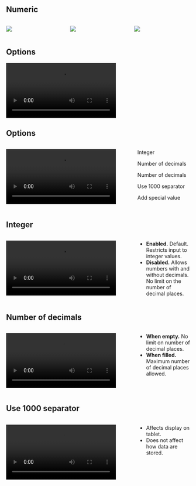 ## Numeric {.t3}

:::: {.columns}

::: {.column width="33%"}
![](assets/numeric/numeric_papi_example_1.png){fig-align="center"}
:::

::: {.column width="33%" .fragment}
![](assets/numeric/numeric_papi_example_2.png){fig-align="center"}
:::

::: {.column width="33%" .fragment}
![](assets/numeric/numeric_papi_example_3.png){fig-align="center"}
:::

::::

## Options {.t2}

![](assets/numeric/numeric_option_demo.mp4){fig-align="center"}

## Options {.t2}

:::: {.columns}

::: {.column width="70%"}
![](assets/numeric/numeric_capi_option_overview.mp4){fig-align="center"}
:::

::: {.column width="30%"}

::: {.box .box-2}
Integer
:::

::: {.box .box-2}
Number of decimals
:::

::: {.box .box-2}
Number of decimals
:::

::: {.box .box-2}
Use 1000 separator
:::

::: {.box .box-2}
Add special value
:::

:::

::::

## Integer {.t3}

:::: {.columns}

::: {.column width="70%"}
![](assets/numeric/numeric_integer.mp4){fig-align="center"}
:::

::: {.column width="30%"}

- **Enabled.** Default. Restricts input to integer values.
- **Disabled.** Allows numbers with and without decimals. No limit on the number of decimal places.

:::

::::

## Number of decimals {.t3}

:::: {.columns}

::: {.column width="70%"}
![](assets/numeric/numeric_number_of_decimals.mp4){fig-align="center"}
:::

::: {.column width="30%"}

- **When empty.** No limit on number of decimal places.
- **When filled.** Maximum number of decimal places allowed.

:::

::::

## Use 1000 separator {.t3}

:::: {.columns}

::: {.column width="70%"}
![](assets/numeric/numeric_thousand_separator.mp4){fig-align="center"}
:::

::: {.column width="30%"}

- Affects display on tablet.
- Does not affect how data are stored.

:::

::::

